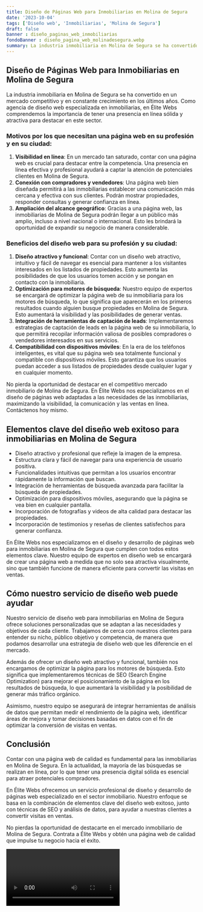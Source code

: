 ```yaml
---
title: Diseño de Páginas Web para Inmobiliarias en Molina de Segura
date: '2023-10-04'
tags: ['Diseño web', 'Inmobiliarias', 'Molina de Segura']
draft: false
banner : diseño_paginas_web_inmobiliarias
fondoBanner : diseño_pagina_web_molinadesegura.webp
summary: La industria inmobiliaria en Molina de Segura se ha convertido en un mercado competitivo y en constante crecimiento en los últimos años. Como agencia de diseño web especializada en inmobiliarias, en Élite Webs comprendemos la importancia de tener una presencia en línea sólida y atractiva para destacar en este sector.
---
```


## Diseño de Páginas Web para Inmobiliarias en Molina de Segura

La industria inmobiliaria en Molina de Segura se ha convertido en un mercado competitivo y en constante crecimiento en los últimos años. Como agencia de diseño web especializada en inmobiliarias, en Élite Webs comprendemos la importancia de tener una presencia en línea sólida y atractiva para destacar en este sector.

### Motivos por los que necesitan una página web en su profesión y en su ciudad:

1. **Visibilidad en línea**: En un mercado tan saturado, contar con una página web es crucial para destacar entre la competencia. Una presencia en línea efectiva y profesional ayudará a captar la atención de potenciales clientes en Molina de Segura.
2. **Conexión con compradores y vendedores**: Una página web bien diseñada permitirá a las inmobiliarias establecer una comunicación más cercana y efectiva con sus clientes. Podrán mostrar propiedades, responder consultas y generar confianza en línea.
3. **Ampliación del alcance geográfico**: Gracias a una página web, las inmobiliarias de Molina de Segura podrán llegar a un público más amplio, incluso a nivel nacional o internacional. Esto les brindará la oportunidad de expandir su negocio de manera considerable.

### Beneficios del diseño web para su profesión y su ciudad:

1. **Diseño atractivo y funcional**: Contar con un diseño web atractivo, intuitivo y fácil de navegar es esencial para mantener a los visitantes interesados en los listados de propiedades. Esto aumenta las posibilidades de que los usuarios tomen acción y se pongan en contacto con la inmobiliaria.
2. **Optimización para motores de búsqueda**: Nuestro equipo de expertos se encargará de optimizar la página web de su inmobiliaria para los motores de búsqueda, lo que significa que aparecerán en los primeros resultados cuando alguien busque propiedades en Molina de Segura. Esto aumentará la visibilidad y las posibilidades de generar ventas.
3. **Integración de herramientas de captación de leads**: Implementaremos estrategias de captación de leads en la página web de su inmobiliaria, lo que permitirá recopilar información valiosa de posibles compradores o vendedores interesados en sus servicios.
4. **Compatibilidad con dispositivos móviles**: En la era de los teléfonos inteligentes, es vital que su página web sea totalmente funcional y compatible con dispositivos móviles. Esto garantiza que los usuarios puedan acceder a sus listados de propiedades desde cualquier lugar y en cualquier momento.

No pierda la oportunidad de destacar en el competitivo mercado inmobiliario de Molina de Segura. En Élite Webs nos especializamos en el diseño de páginas web adaptadas a las necesidades de las inmobiliarias, maximizando la visibilidad, la comunicación y las ventas en línea. Contáctenos hoy mismo.

<GifSeo />

<Cta />

## Elementos clave del diseño web exitoso para inmobiliarias en Molina de Segura

- Diseño atractivo y profesional que refleje la imagen de la empresa.
- Estructura clara y fácil de navegar para una experiencia de usuario positiva.
- Funcionalidades intuitivas que permitan a los usuarios encontrar rápidamente la información que buscan.
- Integración de herramientas de búsqueda avanzada para facilitar la búsqueda de propiedades.
- Optimización para dispositivos móviles, asegurando que la página se vea bien en cualquier pantalla.
- Incorporación de fotografías y videos de alta calidad para destacar las propiedades.
- Incorporación de testimonios y reseñas de clientes satisfechos para generar confianza.

En Élite Webs nos especializamos en el diseño y desarrollo de páginas web para inmobiliarias en Molina de Segura que cumplen con todos estos elementos clave. Nuestro equipo de expertos en diseño web se encargará de crear una página web a medida que no solo sea atractiva visualmente, sino que también funcione de manera eficiente para convertir las visitas en ventas.

## Cómo nuestro servicio de diseño web puede ayudar

Nuestro servicio de diseño web para inmobiliarias en Molina de Segura ofrece soluciones personalizadas que se adaptan a las necesidades y objetivos de cada cliente. Trabajamos de cerca con nuestros clientes para entender su nicho, público objetivo y competencia, de manera que podamos desarrollar una estrategia de diseño web que les diferencie en el mercado.

Además de ofrecer un diseño web atractivo y funcional, también nos encargamos de optimizar la página para los motores de búsqueda. Esto significa que implementaremos técnicas de SEO (Search Engine Optimization) para mejorar el posicionamiento de la página en los resultados de búsqueda, lo que aumentará la visibilidad y la posibilidad de generar más tráfico orgánico.

Asimismo, nuestro equipo se asegurará de integrar herramientas de análisis de datos que permitan medir el rendimiento de la página web, identificar áreas de mejora y tomar decisiones basadas en datos con el fin de optimizar la conversión de visitas en ventas.

## Conclusión

Contar con una página web de calidad es fundamental para las inmobiliarias en Molina de Segura. En la actualidad, la mayoría de las búsquedas se realizan en línea, por lo que tener una presencia digital sólida es esencial para atraer potenciales compradores.

En Élite Webs ofrecemos un servicio profesional de diseño y desarrollo de páginas web especializado en el sector inmobiliario. Nuestro enfoque se basa en la combinación de elementos clave del diseño web exitoso, junto con técnicas de SEO y análisis de datos, para ayudar a nuestras clientes a convertir visitas en ventas.

No pierdas la oportunidad de destacarte en el mercado inmobiliario de Molina de Segura. Contrata a Élite Webs y obtén una página web de calidad que impulse tu negocio hacia el éxito.

<Video />

<CtaBot job='Inmobiliarias' city='Molina de Segura'/>

<Gmaps query='Molina de Segura+españa+maps' />